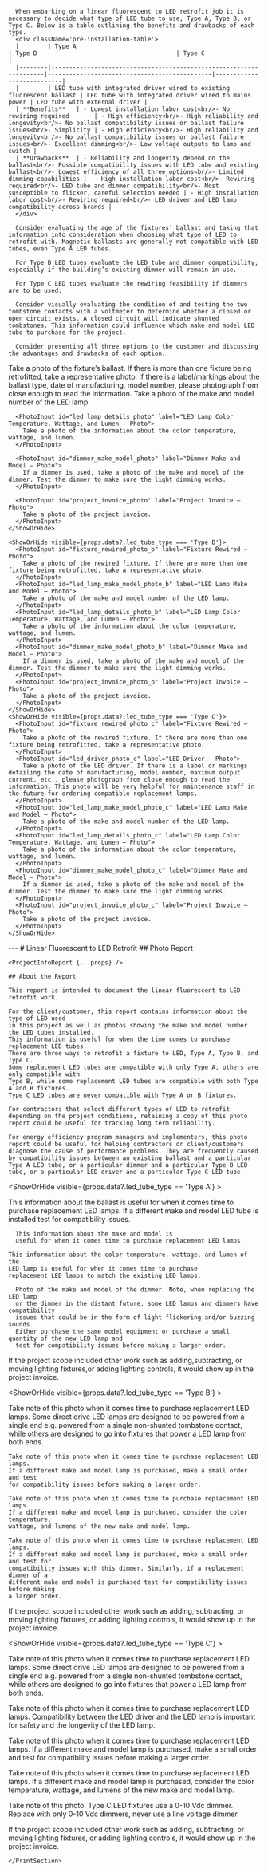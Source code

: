 
<Tabs>
  <Tab eventKey="pre-installation" title="Pre-Installation">

      When embarking on a linear fluorescent to LED retrofit job it is necessary to decide what type of LED tube to use, Type A, Type B, or Type C. Below is a table outlining the benefits and drawbacks of each type.
      <div className='pre-installation-table'>
      |        | Type A                                                             | Type B                                       | Type C                    |
      |--------|--------------------------------------------------------------------|----------------------------------------------|---------------------------|
      |        | LED tube with integrated driver wired to existing fluorescent ballast | LED tube with integrated driver wired to mains power | LED tube with external driver |
      | **Benefits**   | - Lowest installation labor cost<br/>- No rewiring required       | - High efficiency<br/>- High reliability and longevity<br/>- No ballast compatibility issues or ballast failure issues<br/>- Simplicity | - High efficiency<br/>- High reliability and longevity<br/>- No ballast compatibility issues or ballast failure issues<br/>- Excellent dimming<br/>- Low voltage outputs to lamp and switch |
      | **Drawbacks**  | - Reliability and longevity depend on the ballast<br/>- Possible compatibility issues with LED tube and existing ballast<br/>- Lowest efficiency of all three options<br/>- Limited dimming capabilities |  - High installation labor cost<br/>- Rewiring required<br/>- LED tube and dimmer compatibility<br/>- Most susceptible to flicker, careful selection needed | - High installation labor cost<br/>- Rewiring required<br/>- LED driver and LED lamp compatibility across brands |
      </div>

      Consider evaluating the age of the fixtures’ ballast and taking that information into consideration when choosing what type of LED to retrofit with. Magnetic ballasts are generally not compatible with LED tubes, even Type A LED tubes.

      For Type B LED tubes evaluate the LED tube and dimmer compatibility, especially if the building’s existing dimmer will remain in use.

      For Type C LED tubes evaluate the rewiring feasibility if dimmers are to be used.

      Consider visually evaluating the condition of and testing the two tombstone contacts with a voltmeter to determine whether a closed or open circuit exists. A closed circuit will indicate shunted tombstones. This information could influence which make and model LED tube to purchase for the project.

      Consider presenting all three options to the customer and discussing the advantages and drawbacks of each option.

  </Tab>

  <Tab eventKey="installation" title="Installation">
    <DateInput label="Installation Date" path="install_date" />
    <Radio label="LED Tube Type" options={['Type A', 'Type B', 'Type C']} path="led_tube_type" />
    <ShowOrHide visible={props.data?.led_tube_type === 'Type A'}>
      <PhotoInput id="fixture_ballast_photo" label="Fixture Ballast – Photo">
        Take a photo of the fixture’s ballast. If there is more than one fixture being retrofitted,
        take a representative photo. If there is a label/markings about the ballast type,
        date of manufacturing, model number,
        please photograph from close enough to read the information.
      </PhotoInput>
      <PhotoInput id="led_lamp_make_model_photo" label="LED Lamp Make and Model – Photo">
        Take a photo of the make and model number of the LED lamp.
      </PhotoInput>

      <PhotoInput id="led_lamp_details_photo" label="LED Lamp Color Temperature, Wattage, and Lumen – Photo">
        Take a photo of the information about the color temperature, wattage, and lumen.
      </PhotoInput>

      <PhotoInput id="dimmer_make_model_photo" label="Dimmer Make and Model – Photo">
        If a dimmer is used, take a photo of the make and model of the dimmer. Test the dimmer to make sure the light dimming works.
      </PhotoInput>

      <PhotoInput id="project_invoice_photo" label="Project Invoice – Photo">
        Take a photo of the project invoice.
      </PhotoInput>
    </ShowOrHide>

    <ShowOrHide visible={props.data?.led_tube_type === 'Type B'}>
      <PhotoInput id="fixture_rewired_photo_b" label="Fixture Rewired – Photo">
        Take a photo of the rewired fixture. If there are more than one fixture being retrofitted, take a representative photo.
      </PhotoInput>
      <PhotoInput id="led_lamp_make_model_photo_b" label="LED Lamp Make and Model – Photo">
        Take a photo of the make and model number of the LED lamp.
      </PhotoInput>
      <PhotoInput id="led_lamp_details_photo_b" label="LED Lamp Color Temperature, Wattage, and Lumen – Photo">
        Take a photo of the information about the color temperature, wattage, and lumen.
      </PhotoInput>
      <PhotoInput id="dimmer_make_model_photo_b" label="Dimmer Make and Model – Photo">
        If a dimmer is used, take a photo of the make and model of the dimmer. Test the dimmer to make sure the light dimming works.
      </PhotoInput>
      <PhotoInput id="project_invoice_photo_b" label="Project Invoice – Photo">
        Take a photo of the project invoice.
      </PhotoInput>
    </ShowOrHide>
    <ShowOrHide visible={props.data?.led_tube_type === 'Type C'}>
      <PhotoInput id="fixture_rewired_photo_c" label="Fixture Rewired – Photo">
        Take a photo of the rewired fixture. If there are more than one fixture being retrofitted, take a representative photo.
      </PhotoInput>
      <PhotoInput id="led_driver_photo_c" label="LED Driver – Photo">
        Take a photo of the LED driver. If there is a label or markings detailing the date of manufacturing, model number, maximum output current, etc., please photograph from close enough to read the information. This photo will be very helpful for maintenance staff in the future for ordering compatible replacement lamps.
      </PhotoInput>
      <PhotoInput id="led_lamp_make_model_photo_c" label="LED Lamp Make and Model – Photo">
        Take a photo of the make and model number of the LED lamp.
      </PhotoInput>
      <PhotoInput id="led_lamp_details_photo_c" label="LED Lamp Color Temperature, Wattage, and Lumen – Photo">
        Take a photo of the information about the color temperature, wattage, and lumen.
      </PhotoInput>
      <PhotoInput id="dimmer_make_model_photo_c" label="Dimmer Make and Model – Photo">
        If a dimmer is used, take a photo of the make and model of the dimmer. Test the dimmer to make sure the light dimming works.
      </PhotoInput>
      <PhotoInput id="project_invoice_photo_c" label="Project Invoice – Photo">
        Take a photo of the project invoice.
      </PhotoInput>
    </ShowOrHide>

</Tab>

  <Tab eventKey="report"  title="Report">
    <PrintSection label="Print Report">
    ---
    # Linear Fluorescent to LED Retrofit
    ## Photo Report

    <ProjectInfoReport {...props} />

    ## About the Report

    This report is intended to document the linear fluorescent to LED retrofit work.

    For the client/customer, this report contains information about the type of LED used
    in this project as well as photos showing the make and model number the LED tubes installed.
    This information is useful for when the time comes to purchase replacement LED tubes.
    There are three ways to retrofit a fixture to LED, Type A, Type B, and Type C.
    Some replacement LED tubes are compatible with only Type A, others are only compatible with
    Type B, while some replacement LED tubes are compatible with both Type A and B fixtures.
    Type C LED tubes are never compatible with Type A or B fixtures.

    For contractors that select different types of LED to retrofit depending on the project conditions, retaining a copy of this photo report could be useful for tracking long term reliability.

    For energy efficiency program managers and implementers, this photo report could be useful for helping contractors or client/customers diagnose the cause of performance problems. They are frequently caused by compatibility issues between an existing ballast and a particular Type A LED tube, or a particular dimmer and a particular Type B LED tube, or a particular LED driver and a particular Type C LED tube.

<ShowOrHide visible={props.data?.led_tube_type == 'Type A'} >

<Photo id="fixture_ballast_photo" label="Fixture Ballast – Photo" required>
    This information about the ballast is useful for when it comes time to
    purchase replacement LED lamps. If a different make and model LED tube is
    installed test for compatibility issues.
</Photo>

<Photo
    id="led_lamp_make_model_photo"
    label="LED Lamp Make and Model – Photo"
    required>

      This information about the make and model is
      useful for when it comes time to purchase replacement LED lamps.

</Photo>

<Photo 
    id="led_lamp_details_photo"
    label="LED Lamp Color Temperature, Wattage, and Lumen – Photo"
    required>

    This information about the color temperature, wattage, and lumen of the
    LED lamp is useful for when it comes time to purchase
    replacement LED lamps to match the existing LED lamps.

</Photo>

<Photo 
    id="dimmer_make_model_photo"
    label="Dimmer Make and Model – Photo"
    required>

      Photo of the make and model of the dimmer. Note, when replacing the LED lamp
      or the dimmer in the distant future, some LED lamps and dimmers have compatibility
      issues that could be in the form of light flickering and/or buzzing sounds.
      Either purchase the same model equipment or purchase a small quantity of the new LED lamp and
      test for compatibility issues before making a larger order.

</Photo>

<Photo id="project_invoice_photo" label="Project Invoice – Photo" required>
    If the project scope included other work such as adding,subtracting, or
    moving lighting fixtures,or adding lighting controls, it would show up in
    the project invoice.
</Photo>

</ShowOrHide>

<ShowOrHide visible={props.data?.led_tube_type == 'Type B'} >

<Photo id="fixture_rewired_photo_b" label="Fixture Rewired – Photo" required>
    Take note of this photo when it comes time to purchase replacement LED
    lamps. Some direct drive LED lamps are designed to be powered from a single
    end e.g. powered from a single non-shunted tombstone contact, while others
    are designed to go into fixtures that power a LED lamp from both ends.
</Photo>

<Photo
    id="led_lamp_make_model_photo_b"
    label="LED Lamp Make and Model – Photo"
    required>

    Take note of this photo when it comes time to purchase replacement LED lamps.
    If a different make and model lamp is purchased, make a small order and test
    for compatibility issues before making a larger order.

</Photo>

<Photo 
    id="led_lamp_details_photo_b"
    label="LED Lamp Color Temperature, Wattage, and Lumen – Photo"
    required>

    Take note of this photo when it comes time to purchase replacement LED lamps.
    If a different make and model lamp is purchased, consider the color temperature,
    wattage, and lumens of the new make and model lamp.

</Photo>

<Photo 
    id="dimmer_make_model_photo_b"
    label="Dimmer Make and Model – Photo"
    required>

    Take note of this photo when it comes time to purchase replacement LED lamps.
    If a different make and model lamp is purchased, make a small order and test for
    compatibility issues with this dimmer. Similarly, if a replacement dimmer of a
    different make and model is purchased test for compatibility issues before making
    a larger order.

</Photo>

<Photo id="project_invoice_photo_b" label="Project Invoice – Photo" required>
    If the project scope included other work such as adding, subtracting, or
    moving lighting fixtures, or adding lighting controls, it would show up in
    the project invoice.

</Photo>

</ShowOrHide>

<ShowOrHide visible={props.data?.led_tube_type == 'Type C'} >

<Photo id="fixture_rewired_photo_c" label="Fixture Rewired – Photo" required>
    Take note of this photo when it comes time to purchase replacement LED
    lamps. Some direct drive LED lamps are designed to be powered from a single
    end e.g. powered from a single non-shunted tombstone contact, while others
    are designed to go into fixtures that power a LED lamp from both ends.
</Photo>

<Photo
    id="led_driver_photo_c"
    label="LED Driver – Photo"
    required>
Take note of this photo when it comes time to purchase replacement LED lamps.
Compatibility between the LED driver and the LED lamp is important for safety
and the longevity of the LED lamp.

</Photo>

<Photo
    id="led_lamp_make_model_photo_c"
    label="LED Lamp Make and Model – Photo"
    required>

Take note of this photo when it comes time to purchase replacement LED lamps.
If a different make and model lamp is purchased, make a small order and test
for compatibility issues before making a larger order.

</Photo>

<Photo 
    id="led_lamp_details_photo_c"
    label="LED Lamp Color Temperature, Wattage, and Lumen – Photo"
    required>

Take note of this photo when it comes time to purchase replacement LED lamps.
If a different make and model lamp is purchased, consider the color temperature,
wattage, and lumens of the new make and model lamp.

</Photo>

<Photo 
    id="dimmer_make_model_photo_c"
    label="Dimmer Make and Model – Photo"
    required>

Take note of this photo. Type C LED fixtures use a 0-10 Vdc dimmer. Replace with
only 0-10 Vdc dimmers, never use a line voltage dimmer.

</Photo>

<Photo id="project_invoice_photo_c" label="Project Invoice – Photo" required>
    If the project scope included other work such as adding, subtracting, or
    moving lighting fixtures, or adding lighting controls, it would show up in
    the project invoice.
</Photo>

</ShowOrHide>

    </PrintSection>

  </Tab>
</Tabs>
